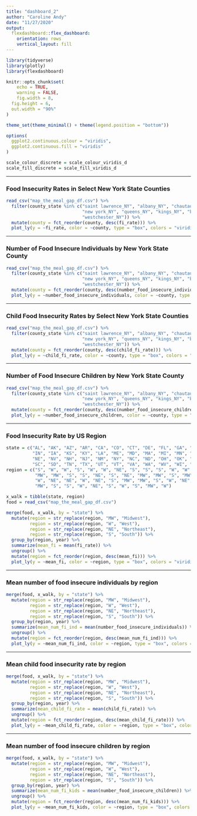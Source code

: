 ```yaml
---
title: "dashboard_2"
author: "Caroline Andy"
date: "11/27/2020"
output: 
  flexdashboard::flex_dashboard:
    orientation: rows
    vertical_layout: fill
---
```


```r
library(tidyverse)
library(plotly)
library(flexdashboard)

knitr::opts_chunk$set(
	echo = TRUE,
	warning = FALSE,
	fig.width = 8, 
  fig.height = 6,
  out.width = "90%"
)

theme_set(theme_minimal() + theme(legend.position = "bottom"))

options(
  ggplot2.continuous.colour = "viridis",
  ggplot2.continuous.fill = "viridis"
)

scale_colour_discrete = scale_colour_viridis_d
scale_fill_discrete = scale_fill_viridis_d
```

-----------------------------------------------------------------------

### Food Insecurity Rates in Select New York State Counties


```r
read_csv("map_the_meal_gap_df.csv") %>%
  filter(county_state %in% c("saint lawrence_NY", "albany_NY", "chautauqua_NY", 
                             "new york_NY", "queens_NY", "kings_NY", "bronx_NY",
                             "westchester_NY")) %>%
  mutate(county = fct_reorder(county, desc(fi_rate))) %>%
  plot_ly(y = ~fi_rate, color = ~county, type = "box", colors = "viridis")


```

-----------------------------------------------------------------------

### Number of Food Insecure Individuals by New York State County

```r
read_csv("map_the_meal_gap_df.csv") %>%
  filter(county_state %in% c("saint lawrence_NY", "albany_NY", "chautauqua_NY", 
                             "new york_NY", "queens_NY", "kings_NY", "bronx_NY",
                             "westchester_NY")) %>%
  mutate(county = fct_reorder(county, desc(number_food_insecure_individuals))) %>%
  plot_ly(y = ~number_food_insecure_individuals, color = ~county, type = "box", colors = "viridis")
```

-----------------------------------------------------------------------

### Child Food Insecurity Rates by Select New York State Counties

```r
read_csv("map_the_meal_gap_df.csv") %>%
  filter(county_state %in% c("saint lawrence_NY", "albany_NY", "chautauqua_NY", 
                             "new york_NY", "queens_NY", "kings_NY", "bronx_NY",
                             "westchester_NY")) %>%
  mutate(county = fct_reorder(county, desc(child_fi_rate))) %>%
  plot_ly(y = ~child_fi_rate, color = ~county, type = "box", colors = "viridis")
```

-----------------------------------------------------------------------

### Number of Food Insecure Children by New York State County

```r
read_csv("map_the_meal_gap_df.csv") %>%
  filter(county_state %in% c("saint lawrence_NY", "albany_NY", "chautauqua_NY", 
                             "new york_NY", "queens_NY", "kings_NY", "bronx_NY",
                             "westchester_NY")) %>%
  mutate(county = fct_reorder(county, desc(number_food_insecure_children))) %>%
  plot_ly(y = ~number_food_insecure_children, color = ~county, type = "box", colors = "viridis")
```

-----------------------------------------------------------------------

### Food Insecurity Rate by US Region

```r
state = c("AL", "AK", "AZ", "AR", "CA", "CO", "CT", "DE", "FL", "GA", "HI", "ID", "IL",
          "IN", "IA", "KS", "KY", "LA", "ME", "MD", "MA", "MI", "MN", "MS", "MO", "MT",
          "NE", "NV", "NH", "NJ", "NM", "NY", "NC", "ND", "OH", "OK", "OR", "PA", "RI",
          "SC", "SD", "TN", "TX", "UT", "VT", "VA", "WA", "WV", "WI", "WY")
region = c("S", "W", "W", "S", "W", "W", "NE", "S", "S", "S", "W", "W", "MW", "MW", 
           "MW", "MW", "S", "S", "NE", "S", "NE", "MW", "MW", "S", "MW", "W", "MW", 
           "W", "NE", "NE", "W", "NE", "S", "MW", "MW", "S", "W", "NE", "NE", "S", 
           "MW", "S", "S", "W", "NE", "S", "W", "S", "MW", "W")

x_walk = tibble(state, region)
food = read_csv("map_the_meal_gap_df.csv") 

merge(food, x_walk, by = "state") %>%
  mutate(region = str_replace(region, "MW", "Midwest"),
         region = str_replace(region, "W", "West"),
         region = str_replace(region, "NE", "Northeast"),
         region = str_replace(region, "S", "South")) %>%
  group_by(region, year) %>%
  summarize(mean_fi = mean(fi_rate)) %>%
  ungroup() %>%
  mutate(region = fct_reorder(region, desc(mean_fi))) %>%
  plot_ly(y = ~mean_fi, color = ~region, type = "box", colors = "viridis")
```

-------------------------------------------------------------------------------

### Mean number of food insecure individuals by region

```r
merge(food, x_walk, by = "state") %>%
  mutate(region = str_replace(region, "MW", "Midwest"),
         region = str_replace(region, "W", "West"),
         region = str_replace(region, "NE", "Northeast"),
         region = str_replace(region, "S", "South")) %>%
  group_by(region, year) %>%
  summarize(mean_num_fi_ind = mean(number_food_insecure_individuals)) %>%
  ungroup() %>%
  mutate(region = fct_reorder(region, desc(mean_num_fi_ind))) %>%
  plot_ly(y = ~mean_num_fi_ind, color = ~region, type = "box", colors = "viridis")
```

-------------------------------------------------------------------------------

### Mean child food insecurity rate by region

```r
merge(food, x_walk, by = "state") %>%
  mutate(region = str_replace(region, "MW", "Midwest"),
         region = str_replace(region, "W", "West"),
         region = str_replace(region, "NE", "Northeast"),
         region = str_replace(region, "S", "South")) %>%
  group_by(region, year) %>%
  summarize(mean_child_fi_rate = mean(child_fi_rate)) %>%
  ungroup() %>%
  mutate(region = fct_reorder(region, desc(mean_child_fi_rate))) %>%
  plot_ly(y = ~mean_child_fi_rate, color = ~region, type = "box", colors = "viridis")
```

-------------------------------------------------------------------------------

### Mean number of food insecure children by region

```r
merge(food, x_walk, by = "state") %>%
  mutate(region = str_replace(region, "MW", "Midwest"),
         region = str_replace(region, "W", "West"),
         region = str_replace(region, "NE", "Northeast"),
         region = str_replace(region, "S", "South")) %>%
  group_by(region, year) %>%
  summarize(mean_num_fi_kids = mean(number_food_insecure_children)) %>%
  ungroup() %>%
  mutate(region = fct_reorder(region, desc(mean_num_fi_kids))) %>%
  plot_ly(y = ~mean_num_fi_kids, color = ~region, type = "box", colors = "viridis")
```
